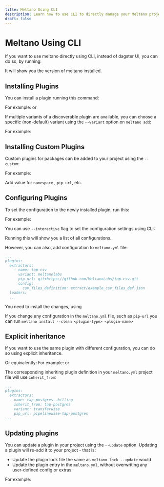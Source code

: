 ```yaml
---
title: Meltano Using CLI
description: Learn how to use CLI to directly manage your Meltano project.
draft: false
---
```


# Meltano Using CLI

If you want to use meltano directly using CLI, instead of dagster UI, you can do so, by running:

<BashCode code="cd <example-project>/<example-project>/meltano" client:load />
<BashCode code="poetry run meltano --version" client:load />


It will show you the version of meltano installed.

## Installing Plugins

You can install a plugin running this command:

<BashCode code="poetry run meltano add <plugin-type> <plugin-name>" client:load />
For example:
<BashCode code="poetry run meltano add extractor tap-gitlab" client:load />
or
<BashCode code="poetry run meltano add loader target-postgres" client:load />
 

If multiple variants of a discoverable plugin are available, you can choose a specific (non-default) variant using the `--variant` option on `meltano add`:

<BashCode code="poetry run meltano add <type> <name> --variant <variant>" client:load />
For example:
<BashCode code="poetry run meltano add loader target-postgres --variant=transferwise" client:load />

## Installing Custom Plugins

Custom plugins for packages can be added to your project using the `--custom`:

<BashCode code="poetry run meltano add --custom <type> <name>" client:load />
For example:
<BashCode code="poetry run meltano add --custom loader target-iceberg" client:load />

Add value for `namespace` , `pip_url`, etc.

## Configuring Plugins

To set the configuration to the newly installed plugin, run this:

<BashCode code="poetry run meltano config <name> set <setting> <value>" client:load />
For example:
<BashCode code="poetry run meltano config target-postgres set password my_password" client:load />

You can use `--interactive` flag to set the configuration settings using CLI:
<BashCode code="poetry run meltano config <name> set --interactive" client:load />


Running this will show you a list of all configurations.

However, you can also, add configuration to `meltano.yml` file:

```yaml title="example-project>/meltano/meltano.yml"
...
plugins:
  extractors:
    - name: tap-csv
      variant: meltanolabs
      pip_url: git+https://github.com/MeltanoLabs/tap-csv.git
      config:
        csv_files_definition: extract/example_csv_files_def.json
  loaders:
  ...
```

You need to install the changes, using 
<BashCode code="meltano install <plugin-type> <plugin-name>" client:load />

If you change any configuration in the `meltano.yml` file, such as `pip-url` you can run `meltano install --clean <plugin-type> <plugin-name>`

## Explicit inheritance

If you want to use the same plugin with different configuration, you can do so using explicit inheritance. 

<BashCode code="poetry run meltano add <type> <name> --inherit-from <discoverable-name>" client:load />
Or equivalently:
<BashCode code="poetry run meltano add <type> <discoverable-name> --as <name>" client:load />
For example:
<BashCode code="poetry run meltano add extractor tap-postgres--billing --inherit-from tap-postgres" client:load />
or
<BashCode code="poetry run meltano add extractor tap-postgres --as tap-postgres--billing" client:load />

The corresponding inheriting plugin definition in your `meltano.yml` project file  will use `inherit_from`:

```yaml title="example-project>/meltano/meltano.yml"
...
plugins:
  extractors:
  - name: tap-postgres--billing
    inherit_from: tap-postgres
    variant: transferwise
    pip_url: pipelinewise-tap-postgres
...
```

## Updating plugins

You can update a plugin in your project using the `--update` option. Updating a plugin will re-add it to your project - that is:

- Update the plugin lock file the same as `meltano lock --update` would
- Update the plugin entry in the `meltano.yml`, without overwriting any user-defined config or extras

<BashCode code="poetry run meltano add --update <type> <name>" client:load />
For example:
<BashCode code="poetry run meltano add --update extractor tap-gitlab" client:load />